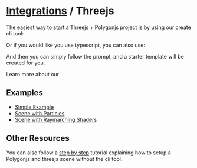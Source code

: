 # [Integrations](integrations) / Threejs

The easiest way to start a Threejs + Polygonjs project is by using our create cli tool:

<DocCodeBlock npm="npm create polygonjs@latest -t three" yarn="yarn create polygonjs -t three"></DocCodeBlock>

Or if you would like you use typescript, you can also use:

<DocCodeBlock npm="npm create polygonjs@latest -t three-ts" yarn="yarn create polygonjs -t three-ts"></DocCodeBlock>

And then you can simply follow the prompt, and a starter template will be created for you.

Learn more about our <DocRouterLink bang href="/docs/install/new!" innerText="create cli tool &rarr;"></DocRouterLink>

## Examples

-   [Simple Example](https://github.com/polygonjs/polygonjs-threejs-example)
-   [Scene with Particles](https://github.com/polygonjs/polygonjs-threejs-example-particles)
-   [Scene with Raymarching Shaders](https://github.com/polygonjs/polygonjs-threejs-raymarching-example)

## Other Resources

You can also follow a [step by step](/docs/integrations/threejs/stepbystep) tutorial explaining how to setup a Polygonjs and threejs scene without the cli tool.

